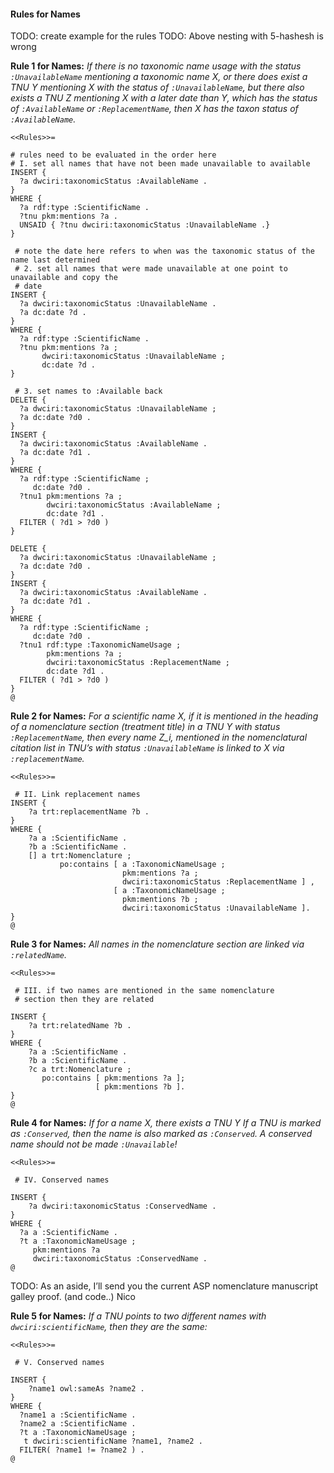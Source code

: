 #### Rules for Names

TODO: create example for the rules
TODO: Above nesting with 5-hashesh is wrong

**Rule 1 for Names:** *If there is no taxonomic name usage with the status
`:UnavailableName` mentioning a taxonomic name X, or there does exist a TNU Y
mentioning X with the status of `:UnavailableName`, but there also exists a
TNU Z mentioning X with a later date than Y, which has the status of
`:AvailableName` or `:ReplacementName`, then X has the taxon status of
`:AvailableName`.*

```
<<Rules>>=

# rules need to be evaluated in the order here
# I. set all names that have not been made unavailable to available
INSERT {
  ?a dwciri:taxonomicStatus :AvailableName .
}
WHERE {
  ?a rdf:type :ScientificName .
  ?tnu pkm:mentions ?a .
  UNSAID { ?tnu dwciri:taxonomicStatus :UnavailableName .}
}

 # note the date here refers to when was the taxonomic status of the name last determined
 # 2. set all names that were made unavailable at one point to unavailable and copy the
 # date
INSERT {
  ?a dwciri:taxonomicStatus :UnavailableName .
  ?a dc:date ?d .
}
WHERE {
  ?a rdf:type :ScientificName .
  ?tnu pkm:mentions ?a ;
       dwciri:taxonomicStatus :UnavailableName ;
       dc:date ?d .
}

 # 3. set names to :Available back 
DELETE {
  ?a dwciri:taxonomicStatus :UnavailableName ;
  ?a dc:date ?d0 .
}
INSERT {
  ?a dwciri:taxonomicStatus :AvailableName .
  ?a dc:date ?d1 .
}
WHERE {
  ?a rdf:type :ScientificName ;
     dc:date ?d0 .
  ?tnu1 pkm:mentions ?a ;
        dwciri:taxonomicStatus :AvailableName ;
        dc:date ?d1 .
  FILTER ( ?d1 > ?d0 )
}

DELETE {
  ?a dwciri:taxonomicStatus :UnavailableName ;
  ?a dc:date ?d0 .
}
INSERT {
  ?a dwciri:taxonomicStatus :AvailableName .
  ?a dc:date ?d1 .
}
WHERE {
  ?a rdf:type :ScientificName ;
     dc:date ?d0 .
  ?tnu1 rdf:type :TaxonomicNameUsage ;
        pkm:mentions ?a ;
        dwciri:taxonomicStatus :ReplacementName ;
        dc:date ?d1 .
  FILTER ( ?d1 > ?d0 )
}
@
```

**Rule 2 for Names:** *For a scientific name X, if it is mentioned in the
heading of a nomenclature section (treatment title) in a TNU Y with status
`:ReplacementName`, then every name Z_i, mentioned in the nomenclatural
citation list in TNU's with status `:UnavailableName` is linked to X via
`:replacementName`.*

```
<<Rules>>=

 # II. Link replacement names
INSERT {
    ?a trt:replacementName ?b .
}
WHERE {
	?a a :ScientificName .
	?b a :ScientificName .
	[] a trt:Nomenclature ;
	 	   po:contains [ a :TaxonomicNameUsage ;
	 	   				 pkm:mentions ?a ;
	 	   				 dwciri:taxonomicStatus :ReplacementName ] ,
		      	   	   [ a :TaxonomicNameUsage ;
		      	         pkm:mentions ?b ;
		      	         dwciri:taxonomicStatus :UnavailableName ].
}
@
```

**Rule 3 for Names:** *All names in the nomenclature section are linked via `:relatedName`.*

```
<<Rules>>=

 # III. if two names are mentioned in the same nomenclature
 # section then they are related

INSERT {
    ?a trt:relatedName ?b .
}
WHERE {
	?a a :ScientificName .
	?b a :ScientificName .
	?c a trt:Nomenclature ;
  	   po:contains [ pkm:mentions ?a ];
		      	   [ pkm:mentions ?b ].
}
@
```

**Rule 4 for Names:** *If for a name X, there exists a TNU Y If a TNU is
marked as `:Conserved`, then the name is also marked as `:Conserved`. A
conserved name should not be made `:Unavailable`!*


```
<<Rules>>=

 # IV. Conserved names

INSERT {
    ?a dwciri:taxonomicStatus :ConservedName .
}
WHERE {
  ?a a :ScientificName .
  ?t a :TaxonomicNameUsage ;
     pkm:mentions ?a
     dwciri:taxonomicStatus :ConservedName .
@
```

TODO: As an aside, I'll send you the current ASP nomenclature manuscript galley proof. (and code..) Nico

**Rule 5 for Names:** *If a TNU points to two different names with `dwciri:scientificName`, then
they are the same:*


```
<<Rules>>=

 # V. Conserved names

INSERT {
    ?name1 owl:sameAs ?name2 .
}
WHERE {
  ?name1 a :ScientificName .
  ?name2 a :ScientificName .
  ?t a :TaxonomicNameUsage ;
   t dwciri:scientificName ?name1, ?name2 .
  FILTER( ?name1 != ?name2 ) .
@
```
